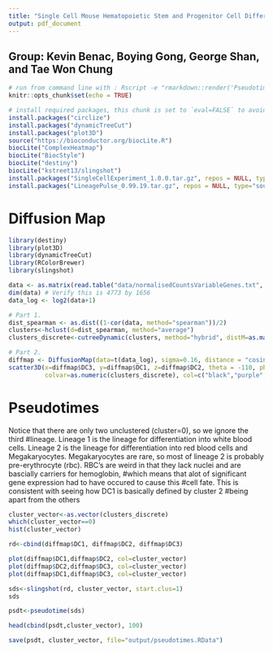 ```yaml
---
title: "Single Cell Mouse Hematopoietic Stem and Progenitor Cell Differentiation"
output: pdf_document
---
```

## Group: Kevin Benac, Boying Gong, George Shan, and Tae Won Chung

```r
# run from command line with : Rscript -e "rmarkdown::render('Pseudotimes.Rmd')"
knitr::opts_chunk$set(echo = TRUE)
```

```r
# install required packages, this chunk is set to `eval=FALSE` to avoid repeated installing
install.packages("circlize")
install.packages("dynamicTreeCut")
install.packages("plot3D")
source("https://bioconductor.org/biocLite.R")
biocLite("ComplexHeatmap")
biocLite("BiocStyle")
biocLite("destiny")
biocLite("kstreet13/slingshot")
install.packages("SingleCellExperiment_1.0.0.tar.gz", repos = NULL, type="source")
install.packages("LineagePulse_0.99.19.tar.gz", repos = NULL, type="source")
```

# Diffusion Map

```r
library(destiny)
library(plot3D)
library(dynamicTreeCut)
library(RColorBrewer)
library(slingshot)

data <- as.matrix(read.table("data/normalisedCountsVariableGenes.txt", header=TRUE, sep = ""))
dim(data) # Verify this is 4773 by 1656
data_log <- log2(data+1)

# Part 1.
dist_spearman <- as.dist((1-cor(data, method="spearman"))/2)
clusters<-hclust(d=dist_spearman, method="average")
clusters_discrete<-cutreeDynamic(clusters, method="hybrid", distM=as.matrix(dist_spearman), minClusterSize=10, deepSplit=1)

# Part 2.
diffmap <- DiffusionMap(data=t(data_log), sigma=0.16, distance = "cosine") # This will take some time
scatter3D(x=diffmap$DC3, y=diffmap$DC1, z=diffmap$DC2, theta = -110, phi=20, xlab="DC3", ylab="DC1", zlab="DC2",
          colvar=as.numeric(clusters_discrete), col=c("black","purple","magenta","cyan","yellow","blue"), pch=16, cex=0.75)
```

# Pseudotimes

Notice that there are only two unclustered (cluster=0), so we ignore the third #lineage. Lineage 1 is the lineage for differentiation into white blood cells. Lineage 2 is the lineage for differentiation into red blood cells and Megakaryocytes. Megakaryocytes are rare, so most of lineage 2 is probably pre-erythrocyte (rbc). RBC's are weird in that they lack nuclei and are bascially carriers for hemoglobin, #which means that alot of significant gene expression had to have occured to cause this #cell fate. This is consistent with seeing how DC1 is basically defined by cluster 2 #being apart from the others 

```r
cluster_vector<-as.vector(clusters_discrete)
which(cluster_vector==0)
hist(cluster_vector)

rd<-cbind(diffmap$DC1, diffmap$DC2, diffmap$DC3)

plot(diffmap$DC1,diffmap$DC2, col=cluster_vector)
plot(diffmap$DC2,diffmap$DC3, col=cluster_vector)
plot(diffmap$DC1,diffmap$DC3, col=cluster_vector)

sds<-slingshot(rd, cluster_vector, start.clus=1)
sds

psdt<-pseudotime(sds)

head(cbind(psdt,cluster_vector), 100)

save(psdt, cluster_vector, file="output/pseudotimes.RData")
```

